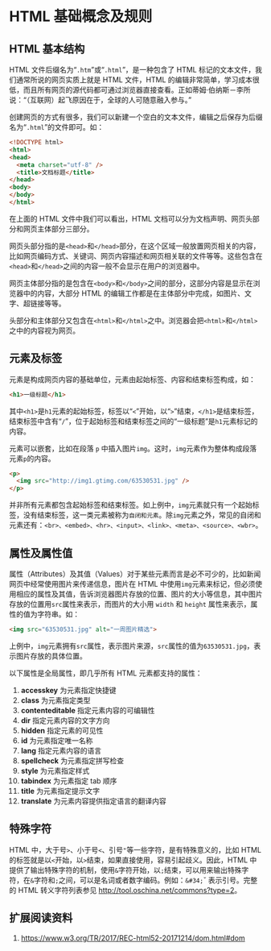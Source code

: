 # HTML 基础概念及规则 {#html-term}

## HTML 基本结构

HTML 文件后缀名为“`.htm`”或“`.html`”，是一种包含了 HTML 标记的文本文件，我们通常所说的网页实质上就是 HTML 文件，HTML 的编辑非常简单，学习成本很低，而且所有网页的源代码都可通过浏览器直接查看。正如蒂姆·伯纳斯－李所说：“（互联网）起飞原因在于，全球的人可随意融入参与。”

创建网页的方式有很多，我们可以新建一个空白的文本文件，编辑之后保存为后缀名为“`.html`”的文件即可。如：

``` html
<!DOCTYPE html>
<html>
<head>
  <meta charset="utf-8" />
  <title>文档标题</title>
</head>
<body>
</body>
</html>
```

在上面的 HTML 文件中我们可以看出，HTML 文档可以分为文档声明、网页头部分和网页主体部分三部分。

网页头部分指的是`<head>`和`</head>`部分，在这个区域一般放置网页相关的内容，比如网页编码方式、关键词、网页内容描述和网页相关联的文件等等。这些包含在`<head>`和`</head>`之间的内容一般不会显示在用户的浏览器中。

网页主体部分指的是包含在`<body>`和`</body>`之间的部分，这部分内容是显示在浏览器中的内容，大部分 HTML 的编辑工作都是在主体部分中完成，如图片、文字、超链接等等。

头部分和主体部分又包含在`<html>`和`</html>`之中。浏览器会把`<html>`和`</html>`之中的内容视为网页。

## 元素及标签

元素是构成网页内容的基础单位，元素由起始标签、内容和结束标签构成，如：

``` html
<h1>一级标题</h1>
```

其中`<h1>`是`h1`元素的起始标签，标签以“`<`”开始，以“`>`”结束，`</h1>`是结束标签，结束标签中含有“`/`”，位于起始标签和结束标签之间的“一级标题”是`h1`元素标记的内容。

元素可以嵌套，比如在段落 `p` 中插入图片`img`。这时，`img`元素作为整体构成段落元素`p`的内容。

``` html
<p>
  <img src="http://img1.gtimg.com/63530531.jpg" />
</p>
```

并非所有元素都包含起始标签和结束标签。如上例中，`img`元素就只有一个起始标签，没有结束标签，这一类元素被称为`自闭和元素`。除`img`元素之外，常见的自闭和元素还有：`<br>、<embed>、<hr>、<input>、<link>、<meta>、<source>、<wbr>`。

## 属性及属性值

属性（Attributes）及其值（Values）对于某些元素而言是必不可少的，比如新闻网页中经常使用图片来传递信息，图片在 HTML 中使用`img`元素来标记，但必须使用相应的属性及其值，告诉浏览器图片存放的位置、图片的大小等信息，其中图片存放的位置用`src`属性来表示，而图片的大小用 `width` 和 `height` 属性来表示，属性的值为字符串。如：

``` html
<img src="63530531.jpg" alt="一周图片精选">
```

上例中，`img`元素拥有`src`属性，表示图片来源，`src`属性的值为`63530531.jpg`，表示图片存放的具体位置。

以下属性是全局属性，即几乎所有 HTML 元素都支持的属性：

1. **accesskey** 为元素指定快捷键
1. **class** 为元素指定类型
1. **contenteditable** 指定元素内容的可编辑性
1. **dir** 指定元素内容的文字方向
1. **hidden** 指定元素的可见性
1. **id** 为元素指定唯一名称
1. **lang** 指定元素内容的语言
1. **spellcheck** 为元素指定拼写检查
1. **style** 为元素指定样式
1. **tabindex** 为元素指定 tab 顺序
1. **title** 为元素指定提示文字
1. **translate** 为元素内容提供指定语言的翻译内容

## 特殊字符

HTML 中，大于号`>`、小于号`<`、引号`"`等一些字符，是有特殊意义的，比如 HTML 的标签就是以`<`开始，以`>`结束，如果直接使用，容易引起歧义。因此，HTML 中提供了输出特殊字符的机制，使用`&`字符开始，以`;`结束，可以用来输出特殊字符，在`&`字符和`;`之间，可以是名词或者数字编码。例如：`&#34;`ˇ
表示引号。完整的 HTML 转义字符列表参见 [http://tool.oschina.net/commons?type=2](http://tool.oschina.net/commons?type=2)。

## 扩展阅读资料

1. <https://www.w3.org/TR/2017/REC-html52-20171214/dom.html#dom>
